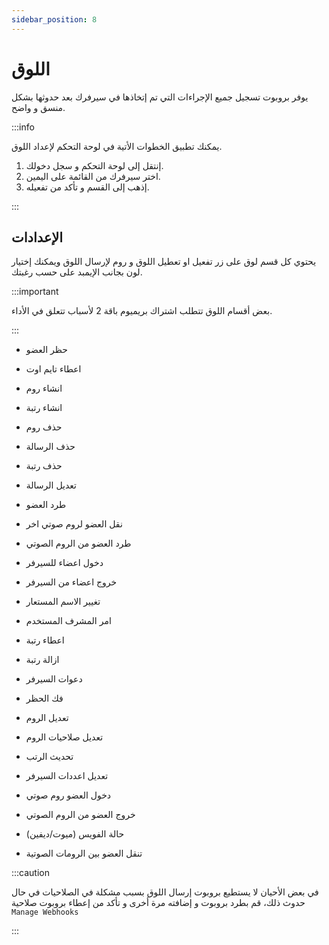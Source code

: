 ```yaml
---
sidebar_position: 8
---
```


# اللوق

يوفر بروبوت تسجيل جميع الإجراءات التي تم إتخاذها في سيرفرك بعد حدوثها بشكل منسق و واضح.

:::info

يمكنك تطبيق الخطوات الأتية في لوحة التحكم لإعداد اللوق. 

1. إنتقل إلى لوحة التحكم و سجل دخولك. 
2. اختر سيرفرك من القائمة على اليمين.
3. إذهب إلى القسم و تأكد من تفعيله.

:::

## الإعدادات 

يحتوي كل قسم لوق على زر تفعيل او تعطيل اللوق و روم لإرسال اللوق ويمكنك إختيار لون بجانب الإيمبد على حسب رغبتك.

:::important 

بعض أقسام اللوق تتطلب اشتراك بريميوم باقة 2 لأسباب تتعلق في الأداء.

:::

- حظر العضو



- اعطاء تايم اوت



- انشاء روم



- انشاء رتبة



- حذف روم



- حذف الرسالة



- حذف رتبة



- تعديل الرسالة



- طرد العضو



- نقل العضو لروم صوتي اخر



- طرد العضو من الروم الصوتي 



- دخول اعضاء للسيرفر



- خروج اعضاء من السيرفر



- تغيير الاسم المستعار



- امر المشرف المستخدم



- اعطاء رتبة



- ازالة رتبة



- دعوات السيرفر



- فك الحظر



- تعديل الروم



- تعديل صلاحيات الروم



- تحديث الرتب



- تعديل اعددات السيرفر



- دخول العضو روم صوتي



- خروج العضو من الروم الصوتي



- حالة الفويس (ميوت/ديفين)



- تنقل العضو بين الرومات الصوتية

 




:::caution

في بعض الأحيان لا يستطيع بروبوت إرسال اللوق بسبب مشكلة في الصلاحيات في حال حدوث ذلك، قم بطرد بروبوت و إضافته مرة أخرى و تأكد من إعطاء بروبوت صلاحية `Manage Webhooks`

:::
